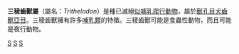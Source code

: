 {{Automatic taxobox
| taxon = Trithelodon
| authority = Broom, 1912
| fossil_range = {{fossilrange|200|189}}[[侏儸紀|侏儸紀]]早期
}}

'''三稜齒獸屬'''（屬名：''Trithelodon''）是種已滅絕[[似哺乳爬行動物|似哺乳爬行動物]]，屬於[[獸孔目|獸孔目]][[犬齒獸亞目|犬齒獸亞目]]。三稜齒獸擁有許多[[哺乳類|哺乳類]]的特徵。三稜齒獸可能是食蟲性動物，而且可能是夜行動物。
{{犬齒獸亞目|P.}}
{{Taxonbar|from=Q3281435}}

[[Category:真犬齒獸下目|S]]
[[Category:侏羅紀合弓類|S]]
[[Category:1912年描述的分类群|S]]

{{Synapsida-stub}}